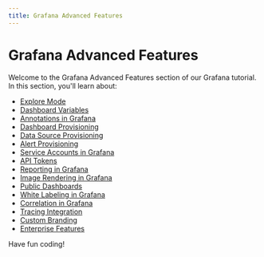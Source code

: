 ```yaml
---
title: Grafana Advanced Features
---
```


# Grafana Advanced Features

Welcome to the Grafana Advanced Features section of our Grafana tutorial. In this section, you'll learn about:

- [Explore Mode](./0-explore-mode.mdx)
- [Dashboard Variables](./1-dashboard-variables.mdx)
- [Annotations in Grafana](./2-annotations.mdx)
- [Dashboard Provisioning](./3-dashboard-provisioning.mdx)
- [Data Source Provisioning](./4-data-source-provisioning.mdx)
- [Alert Provisioning](./5-alert-provisioning.mdx)
- [Service Accounts in Grafana](./6-service-accounts.mdx)
- [API Tokens](./7-api-tokens.mdx)
- [Reporting in Grafana](./8-reporting.mdx)
- [Image Rendering in Grafana](./9-image-rendering.mdx)
- [Public Dashboards](./10-public-dashboards.mdx)
- [White Labeling in Grafana](./11-white-labeling.mdx)
- [Correlation in Grafana](./12-correlation.mdx)
- [Tracing Integration](./13-tracing-integration.mdx)
- [Custom Branding](./14-custom-branding.mdx)
- [Enterprise Features](./15-enterprise-features.mdx)

Have fun coding!
